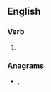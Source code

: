 ==English==

===Verb===
{{head|en|present participle}}

# {{present participle of|repose|lang=en|nocat=1}}

===Anagrams===
* {{l|en|perigons}}, {{l|en|spongier}}